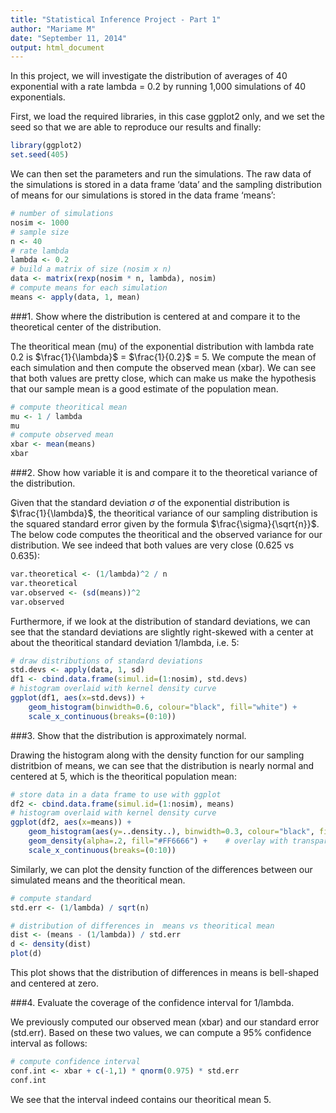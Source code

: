 ```yaml
---
title: "Statistical Inference Project - Part 1"
author: "Mariame M"
date: "September 11, 2014"
output: html_document
---
```


In this project, we will investigate the distribution of averages of 40 exponential with a rate lambda = 0.2 by running 1,000 simulations of 40 exponentials.

First, we load the required libraries, in this case ggplot2 only, and we set the seed so that we are able to reproduce our results and finally:

```r
library(ggplot2)
set.seed(405)
```

We can then set the parameters and run the simulations. The raw data of the simulations is stored in a data frame 'data' and the sampling distribution of means for our simulations is stored in the data frame 'means':

```r
# number of simulations
nosim <- 1000
# sample size
n <- 40
# rate lambda
lambda <- 0.2
# build a matrix of size (nosim x n)
data <- matrix(rexp(nosim * n, lambda), nosim)
# compute means for each simulation
means <- apply(data, 1, mean)
```


###1. Show where the distribution is centered at and compare it to the theoretical center of the distribution.  

The theoritical mean (mu) of the exponential distribution with lambda rate 0.2 is $\frac{1}{\lambda}$ = $\frac{1}{0.2}$ = 5.
We compute the mean of each simulation and then compute the observed mean (xbar). 
We can see that both values are pretty close, which can make us make the hypothesis that our sample mean is a good estimate of the population mean.

```r
# compute theoritical mean
mu <- 1 / lambda
mu
# compute observed mean
xbar <- mean(means)
xbar
```


###2. Show how variable it is and compare it to the theoretical variance of the distribution.
  
Given that the standard deviation $\sigma$ of the exponential distribution is $\frac{1}{\lambda}$, the theoritical variance of our sampling distribution is the squared standard error given by the formula $\frac{\sigma}{\sqrt{n}}$. 
The below code computes the theoritical and the observed variance for our distribution. We see indeed that both values are very close (0.625 vs 0.635):

```r
var.theoretical <- (1/lambda)^2 / n
var.theoretical
var.observed <- (sd(means))^2
var.observed
```

Furthermore, if we look at the distribution of standard deviations, we can see that the standard deviations are slightly right-skewed with a center at about the theoritical standard deviation 1/lambda, i.e. 5:

```r
# draw distributions of standard deviations
std.devs <- apply(data, 1, sd)
df1 <- cbind.data.frame(simul.id=(1:nosim), std.devs)
# histogram overlaid with kernel density curve
ggplot(df1, aes(x=std.devs)) +
    geom_histogram(binwidth=0.6, colour="black", fill="white") +
    scale_x_continuous(breaks=(0:10)) 
```


###3. Show that the distribution is approximately normal.
  
Drawing the histogram along with the density function for our sampling distritbion of means, we can see that the distribution is nearly normal and centered at 5, which is the theoritical population mean:

```r
# store data in a data frame to use with ggplot
df2 <- cbind.data.frame(simul.id=(1:nosim), means)
# histogram overlaid with kernel density curve
ggplot(df2, aes(x=means)) +
    geom_histogram(aes(y=..density..), binwidth=0.3, colour="black", fill="white") +
    geom_density(alpha=.2, fill="#FF6666") +    # overlay with transparent density plot
    scale_x_continuous(breaks=(0:10)) 
```

Similarly, we can plot the density function of the differences between our simulated means and the theoritical mean.

```r
# compute standard
std.err <- (1/lambda) / sqrt(n)

# distribution of differences in  means vs theoritical mean
dist <- (means - (1/lambda)) / std.err
d <- density(dist)
plot(d)
```

This plot shows that the distribution of differences in means is bell-shaped and centered at zero.


###4. Evaluate the coverage of the confidence interval for 1/lambda.
  
We previously computed our observed mean (xbar) and our standard error (std.err).
Based on these two values, we can compute a 95% confidence interval as follows:

```r
# compute confidence interval
conf.int <- xbar + c(-1,1) * qnorm(0.975) * std.err
conf.int
```

We see that the interval indeed contains our theoritical mean 5.
